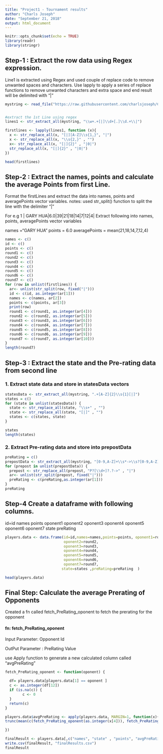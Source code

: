 ```yaml
---
title: "Project1 - Tournament results"
author: "Charls Joseph"
date: "September 21, 2018"
output: html_document
---
```


```r
knitr::opts_chunk$set(echo = TRUE)
library(readr)
library(stringr)
```

## Step-1 : Extract the row data using Regex expression.


Line1 is extracted using Regex and used couple of replace code to remove unwanted spaces and characters. 
Use lapply to apply a series of replace functions to remove unwanted characters and extra space and end result will be delimited with "|"

```r


mystring <- read_file("https://raw.githubusercontent.com/charlsjoseph/CUNY-Data607/master/week3/tournamentinfo.txt")


#extract the 1st Line using regex 
lines1 <- str_extract_all(mystring, "\\w+.+[|]\\d+[.]\\d.+\\|")

firstlines <- lapply(lines1, function (x){
  x <- str_replace_all(x, "[|][A-Z]\\s{1,}", "|")
  x <- str_replace_all(x, "\\s{2,}" , "")
  x<- str_replace_all(x, "[|]{2}" , "|0|")
  str_replace_all(x, "[|]{2}" , "|0|")
})

head(firstlines)
```

## Step-2 : Extract the names, points and calculate the average Points from first Line. 


Format the firstLines and extract the data into names, points and averagePoints vector variables.
notes: used str_split() function to split the line with the delimiter "|"

For e.g 
1 | GARY HUA|6.0|39|21|18|14|7|12|4|
Extract following into names, points, averagePoints vector variables

names ="GARY HUA"
points = 6.0
averagePoints = mean(21,18,14,7,12,4)

```r
names <- c()
id <- c()
points <- c()
round1 <- c()
round2 <- c()
round3 <- c()
round4 <- c()
round5 <- c()
round6 <- c()
round7 <- c()
for (row in unlist(firstlines)) {
  ar<- unlist(str_split(row, fixed("|")))
  id <- c(id, as.integer(ar[1]))
  names <- c(names, ar[2])
  points <- c(points, ar[3])
  print(row)
  round1 <- c(round1, as.integer(ar[4]))
  round2 <- c(round2, as.integer(ar[5]))
  round3 <- c(round3, as.integer(ar[6]))
  round4 <- c(round4, as.integer(ar[7]))
  round5 <- c(round5, as.integer(ar[8]))
  round6 <- c(round6, as.integer(ar[9]))
  round7 <- c(round7, as.integer(ar[10]))
}
length(round7)

```

## Step-3 : Extract the state and the Pre-rating data from second line 

### 1. Extract state data and store in statesData vectors  

```r

statesData <- str_extract_all(mystring, ".+[A-Z]{2}\\s{1}[|]")
states = c()
for (state in unlist(statesData)) {
  state <- str_replace_all(state, "\\s+" , "")
  state <- str_replace_all(state, "[|]" , "")
  states <- c(states, state)
}

states
length(states)

```


### 2. Extract Pre-rating data and store into prepostData   

```r
preRating = c()
prepostData <- str_extract_all(mystring, "[0-9,A-Z]+\\s*->\\s?[0-9,A-Z]+")
for (prepost in unlist(prepostData)) {
  prepost <- str_replace_all(prepost, "P?[\\d+]?.?->" , "|")
  ar<- unlist(str_split(prepost, fixed("|")))
  preRating <- c(preRating,as.integer(ar[1]))
}
preRating
```

## Step-4 Create a dataframe with following columns. 

id=id
names
points
oponent1
oponent2
oponent3
oponent4
oponent5
oponent6
oponent7
state 
preRating

```r
players.data <- data.frame(id=id,names=names,points=points, oponent1=round1,
                           oponent2=round2,
                           oponent3=round3,
                           oponent4=round4,
                           oponent5=round5,
                           oponent6=round6,
                           oponent7=round7,
                          state=states ,preRating=preRating  )

head(players.data)

```

## Final Step: Calculate the average Prerating of Opponents

Created a fn called fetch_PreRating_oponent to fetch the prerating for the opponent

#### fn: fetch_PreRating_oponent

Input Parameter: Opponent Id 

OutPut Parameter : PreRating Value


use Apply function to generate a new calculated column called "avgPreRating"


```r

fetch_PreRating_oponent <- function(oponent) {
  
  df= players.data[players.data[1] == oponent ]
  c <- as.integer(df[12])
  if (is.na(c)) {
        c <- 0
  }
  return(c)
}

players.data$avgPreRating <- apply(players.data, MARGIN=1, function(x){
trunc(mean(c(fetch_PreRating_oponent(as.integer(x[4])), fetch_PreRating_oponent(as.integer(x[5])), fetch_PreRating_oponent(as.integer(x[6])), fetch_PreRating_oponent(as.integer(x[7])), fetch_PreRating_oponent(as.integer(x[8])), fetch_PreRating_oponent(as.integer(x[9])), fetch_PreRating_oponent(as.integer(x[10])))))

})

finalResult <- players.data[,c("names", "state" , "points", "avgPreRating")]
write.csv(finalResult, "finalResults.csv")
finalResult
```

